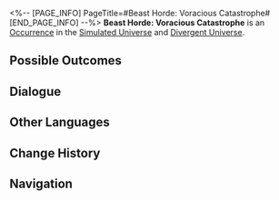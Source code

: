 <%-- [PAGE_INFO]
PageTitle=#Beast Horde: Voracious Catastrophe#
[END_PAGE_INFO] --%>
{{Stub}}
{{Simulated Universe Event Infobox
|id            = 12501
|title         = 
|image         = Occurrence Beast Horde.png
|domains_su    = Unknown
|domains_ext   = 
|domains_swarm = Unknown
|domains_gng   = Unknown
|domains_du    = Unknown
|requirements  = 
|prev          = 
|next          = 
|characters    = 
|factions      = 
|order         = 
|order_du      = 
}}
'''Beast Horde: Voracious Catastrophe''' is an [[Divergent Universe/Occurrence|Occurrence]] in the [[Simulated Universe]] and [[Divergent Universe]].

==Possible Outcomes==
{{Possible Outcomes
|choice_1 = Release them together from the "pain."
|result_1 = Out of goodwill.
|path_1   = Destruction
|modes_1  = swarm

|choice_2 = Give the adult beast a "send-off."
|result_2 = Maybe another planet has a solution...
|path_2   = Erudition
|modes_2  = gng

|choice_3 = Take care of the adult beast's "pain."
|result_3 = Enter battle. After achieving victory, obtain 1 Blessing(s) of 3-star rarity and 3 Curio(s).
|modes_3  = du

|choice_4 = Help the young beasts "get free."
|result_4 = Enter battle. After achieving victory, obtain 2 Blessing(s) of 1- to 2-star rarity.
|modes_4  = du

|choice_5 = Help the young beasts "get free."
|result_5 = Enter battle. After achieving victory, obtain a 2-star Blessing.
|modes_5  = su,swarm,gng

|choice_6 = Take care of the adult beast's "pain."
|result_6 = Enter battle. After achieving victory, obtain a 3-star Blessing and 1 Curio.
|modes_6  = su,swarm,gng

}}
<!--
==Gameplay Notes==
* 
-->
==Dialogue==
{{Dialogue Start}}
:{{tx}}
{{Dialogue End}}

==Other Languages==
{{Other Languages
|en   = Beast Horde: Voracious Catastrophe
|zhs  = 兽群•贪饕灾厄
|zht  = 獸群•貪饕災厄
|ja   = {{Rubi|獣|けもの}}の{{Rubi|群|む}}れ・{{Rubi|貪慾|どんよく}}の{{Rubi|災厄|さいやく}}
|ko   = 짐승 떼•탐식의 재앙
|es   = Horda de bestias: catástrofe voraz
|fr   = Horde bestiale : Catastrophe vorace
|ru   = Стая: Ненасытная катастрофа
|th   = ฝูงสัตว์ร้าย: หายนะแห่งความโลภ
|vi   = Bầy Thú - Tham Lam Khốn Khổ
|de   = Horde der Bestien: Unersättliche Katastrophe
|id   = Kawanan Makhluk Buas: Bencana Ketamakan
|pt   = Horda de Feras: Catástrofe Voraz
}}

==Change History==
{{Change History|null}}

==Navigation==
{{Occurrence Navbox}}